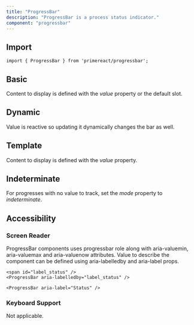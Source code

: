 ```yaml
---
title: "ProgressBar"
description: "ProgressBar is a process status indicator."
component: "progressbar"
---
```


## Import

```tsx
import { ProgressBar } from 'primereact/progressbar';
```

## Basic

Content to display is defined with the _value_ property or the default slot.

<DocComponentViewer name="progressbar:basic-demo" />

## Dynamic

Value is reactive so updating it dynamically changes the bar as well.

<DocComponentViewer name="progressbar:dynamic-demo" />

## Template

Content to display is defined with the _value_ property.

<DocComponentViewer name="progressbar:template-demo" />

## Indeterminate

For progresses with no value to track, set the _mode_ property to _indeterminate_.

<DocComponentViewer name="progressbar:indeterminate-demo" />

## Accessibility

### Screen Reader

ProgressBar components uses progressbar role along with aria-valuemin, aria-valuemax and aria-valuenow attributes. Value to describe the component can be defined using aria-labelledby and aria-label props.

```tsx
<span id="label_status" />
<ProgressBar aria-labelledby="label_status" />

<ProgressBar aria-label="Status" />
```

### Keyboard Support

Not applicable.
